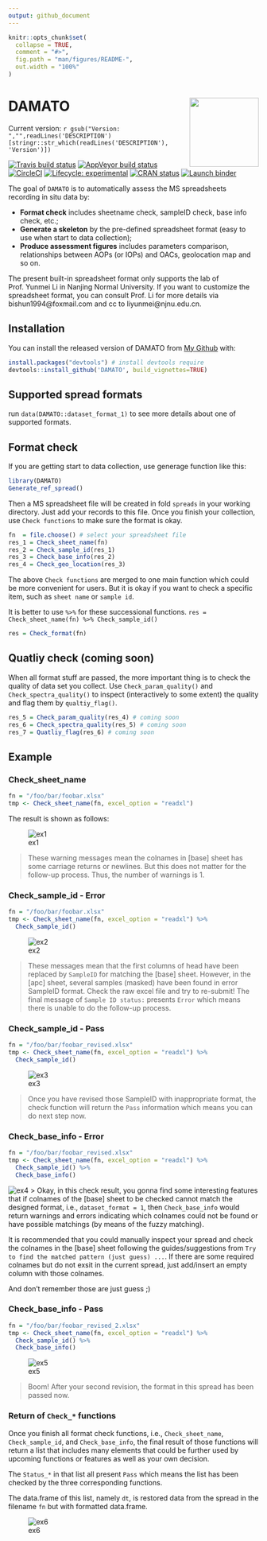 ```yaml
---
output: github_document
---
```


<!-- README.md is generated from README.Rmd. Please edit that file -->

```r
knitr::opts_chunk$set(
  collapse = TRUE,
  comment = "#>",
  fig.path = "man/figures/README-",
  out.width = "100%"
)
```

# DAMATO <img src='man/figures/logo.png' align="right" height="139" />

Current version: `r gsub("Version: ","",readLines('DESCRIPTION')[stringr::str_which(readLines('DESCRIPTION'), 'Version')])`

<!-- badges: start -->
[![Travis build status](https://travis-ci.com/bishun945/DAMATO.svg?token=ekKczQU5ZnxJHkx55qWv&branch=master)](https://travis-ci.com/bishun945/DAMATO)
[![AppVeyor build status](https://ci.appveyor.com/api/projects/status/ka7a4j64v11xhive?svg=true)](https://ci.appveyor.com/project/bishun945/damato)
[![CircleCI](https://circleci.com/gh/bishun945/DAMATO/tree/circleci-project-setup.svg?style=svg&circle-token=0e261ccfcb5335a249044d86bab7569c0131db7e)](https://circleci.com/gh/bishun945/DAMATO/tree/circleci-project-setup)
[![Lifecycle: experimental](https://img.shields.io/badge/lifecycle-experimental-orange.svg)](https://www.tidyverse.org/lifecycle/#experimental)
[![CRAN status](https://www.r-pkg.org/badges/version/DAMATO)](https://CRAN.R-project.org/package=DAMATO)
[![Launch binder](https://mybinder.org/badge_logo.svg)](https://mybinder.org/v2/gh/bishun945/DAMATO/master)
<!-- badges: end -->

The goal of `DAMATO` is to automatically assess the MS spreadsheets recording in situ data by:

  * **Format check** includes sheetname check, sampleID check, base info check, etc.;
  * **Generate a skeleton** by the pre-defined spreadsheet format (easy to use when start to data collection);
  * **Produce assessment figures** includes parameters comparison, relationships between AOPs (or IOPs) and OACs, geolocation map and so on.
  
The present built-in spreadsheet format only supports the lab of Prof. Yunmei Li in Nanjing Normal University. If you want to customize the spreadsheet format, you can consult Prof. Li for more details via bishun1994@foxmail.com and cc to liyunmei@njnu.edu.cn.

## Installation

You can install the released version of DAMATO from [My Github](https://github.com/bishun945/DAMATO) with:

``` r
install.packages("devtools") # install devtools require
devtools::install_github('DAMATO', build_vignettes=TRUE)
```

## Supported spread formats

run `data(DAMATO::dataset_format_1)` to see more details about one of supported formats.

## Format check

If you are getting start to data collection, use generage function like this:

```r
library(DAMATO)
Generate_ref_spread()
```

Then a MS spreadsheet file will be created in fold `spreads` in your working directory. Just add your records to this file. Once you finish your collection, use `Check functions` to make sure the format is okay.

```r

fn  = file.choose() # select your spreadsheet file
res_1 = Check_sheet_name(fn)
res_2 = Check_sample_id(res_1)
res_3 = Check_base_info(res_2)
res_4 = Check_geo_location(res_3)
```

The above `Check functions` are merged to one main function which could be more convenient for users. But it is okay if you want to check a specific item, such as `sheet name` or `sample id`.

It is better to use `%>%` for these successional functions. `res = Check_sheet_name(fn) %>% Check_sample_id()`

```r
res = Check_format(fn)
```

## Quatliy check (coming soon)

When all format stuff are passed, the more important thing is to check the quality of data set you collect. Use `Check_param_quality()` and `Check_spectra_quality()` to inspect (interactively to some extent) the quality and flag them by `qualtiy_flag()`.

```r
res_5 = Check_param_quality(res_4) # coming soon
res_6 = Check_spectra_quality(res_5) # coming soon
res_7 = Quatliy_flag(res_6) # coming soon
```


## Example

### Check_sheet_name

```r
fn = "/foo/bar/foobar.xlsx"
tmp <- Check_sheet_name(fn, excel_option = "readxl")
```

The result is shown as follows:

![ex1](./man/figures/Check_sheet_name_1.jpg)

> These warning messages mean the colnames in [base] sheet has some carriage returns or newlines. But this does not matter for the follow-up process. Thus, the number of warnings is 1.

### Check_sample_id - Error

```r
fn = "/foo/bar/foobar.xlsx"
tmp <- Check_sheet_name(fn, excel_option = "readxl") %>%
  Check_sample_id()
```

![ex2](./man/figures/Check_sample_id.jpg)

> These messages mean that the first columns of head have been replaced by `SampleID` for matching the [base] sheet. However, in the [apc] sheet, several samples (masked) have been found in error SampleID format. Check the raw excel file and try to re-submit! The final message of `Sample ID status: ` presents `Error` which means there is unable to do the follow-up process.

### Check_sample_id - Pass

```r
fn = "/foo/bar/foobar_revised.xlsx"
tmp <- Check_sheet_name(fn, excel_option = "readxl") %>%
  Check_sample_id()
```

![ex3](./man/figures/Check_sample_id_pass.jpg)

> Once you have revised those SampleID with inappropriate format, the check function will return the `Pass` information which means you can do next step now.


### Check_base_info - Error

```r
fn = "/foo/bar/foobar_revised.xlsx"
tmp <- Check_sheet_name(fn, excel_option = "readxl") %>%
  Check_sample_id() %>%
  Check_base_info()
```

![ex4](./man/figures/Check_base_info_error.jpg)
> Okay, in this check result, you gonna find some interesting features that if colnames of the [base] sheet to be checked cannot match the designed format, i.e., `dataset_format = 1`, then `Check_base_info` would return warnings and errors indicating which colnames could not be found or have possible matchings (by means of the fuzzy matching).

It is recommended that you could manually inspect your spread and check the colnames in the [base] sheet following the guides/suggestions from `Try to find the matched pattern (just guess) ...`. If there are some required colnames but do not exsit in the current spread, just add/insert an empty column with those colnames.

And don't remember those are just guess ;)


### Check_base_info - Pass

```r
fn = "/foo/bar/foobar_revised_2.xlsx"
tmp <- Check_sheet_name(fn, excel_option = "readxl") %>%
  Check_sample_id() %>%
  Check_base_info()
```

![ex5](./man/figures/Check_base_info_pass.jpg)

> Boom! After your second revision, the format in this spread has been passed now.

### Return of `Check_*` functions

Once you finish all format check functions, i.e., `Check_sheet_name`, `Check_sample_id`, and `Check_base_info`, the final result of those functions will return a list that includes many elements that could be further used by upcoming functions or features as well as your own decision.

The `Status_*` in that list all present `Pass` which means the list has been checked by the three corresponding functions. 

The data.frame of this list, namely `dt`, is restored data from the spread in the filename `fn` but with formatted data.frame.

![ex6](./man/figures/Check_return.jpg)


